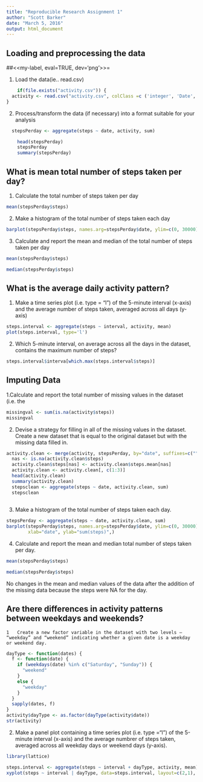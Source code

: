 ```yaml
---
title: "Reproducible Research Assignment 1"
author: "Scott Barker"
date: "March 5, 2016"
output: html_document
---
```

## Loading and preprocessing the data

##<<my-label, eval=TRUE, dev='png'>>=
  
1. Load the data(ie.. read.csv)  

```r
	if(file.exists("activity.csv")) {
  activity <- read.csv("activity.csv", colClass =c ('integer', 'Date', 'integer'))
}
```

2. Process/transform the data (if necessary) into a format suitable for your analysis
	
```r
  stepsPerday <- aggregate(steps ~ date, activity, sum)

    head(stepsPerday)
    stepsPerday
    summary(stepsPerday)
```
    
## What is mean total number of steps taken per day?

1. Calculate the total number of steps taken per day

```r
mean(stepsPerday$steps)
```

2. Make a histogram of the total number of steps taken each day
```r
barplot(stepsPerday$steps, names.arg=stepsPerday$date, ylim=c(0, 30000), xlab = "Date", ylab="sum(steps)", )
```

3. Calculate and report the mean and median of the total number of steps taken per day
```r
mean(stepsPerday$steps)

median(stepsPerday$steps)
```
## What is the average daily activity pattern?

1. Make a time series plot (i.e. type = "l") of the 5-minute interval (x-axis) and the average number of steps taken, averaged across all days (y-axis)

```r
steps.interval <- aggregate(steps ~ interval, activity, mean)
plot(steps.interval, type='l')
```

2.	Which 5-minute interval, on average across all the days in the dataset, contains the maximum number of steps?
```r
steps.interval$interva[which.max(steps.interval$steps)]
```

## Imputing Data 

1.Calculate and report the total number of missing values in the dataset (i.e. the
```r
missingval <- sum(is.na(activity$steps))
missingval 
```
2. Devise a strategy for filling in all of the missing values in the dataset. 
Create a new dataset that is equal to the original dataset but with the missing data filled in.
	
```r
activity.clean <- merge(activity, stepsPerday, by="date", suffixes=c("", ".mean"))
  nas <- is.na(activity.clean$steps)
  activity.clean$steps[nas] <- activity.clean$steps.mean[nas]
  activity.clean <- activity.clean[, c(1:3)]
  head(activity.clean)
  summary(activity.clean)
  stepsclean <- aggregate(steps ~ date, activity.clean, sum)
  stepsclean
  
```

3.	Make a histogram of the total number of steps taken each day.

```r
stepsPerday <- aggregate(steps ~ date, activity.clean, sum)
barplot(stepsPerday$steps, names.arg=stepsPerday$date, ylim=c(0, 30000), 
        xlab="date", ylab="sum(steps)",)
```

4. Calculate and report the mean and median total number of steps taken per day.

```r
mean(stepsPerday$steps)

median(stepsPerday$steps)
```
No changes in the mean and median values of the data after the addition of the missing data because the steps were NA for the day.

## Are there differences in activity patterns between weekdays and weekends?

	1	Create a new factor variable in the dataset with two levels – “weekday” and “weekend” indicating whether a given date is a weekday or weekend day.
	
```r
dayType <- function(dates) {
  f <- function(date) {
    if (weekdays(date) %in% c("Saturday", "Sunday")) {
      "weekend"
    }
    else {
      "weekday"
    }
  }
  sapply(dates, f)
}
activity$dayType <- as.factor(dayType(activity$date))
str(activity)
```

2. Make a panel plot containing a time series plot (i.e. type ="l") of the 5-minute interval (x-axis) and the average numbrer of steps taken, averaged across all weekday days or weekend days (y-axis).

```r
library(lattice)

steps.interval <- aggregate(steps ~ interval + dayType, activity, mean)
xyplot(steps ~ interval | dayType, data=steps.interval, layout=c(2,1), type='l')
```

